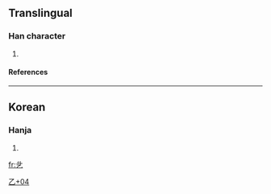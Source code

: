 ==Translingual==
===Han character===
{{Han char|rad=乙|as=04|sn=5|four=|canj=卜十弓 (YJN)}}
# {{defn|Han}}
====References====
{{Han ref|kx=0084.101|hdz=10053.011|uh=4E67|ud=20071}}
----
==Korean==
===Hanja===
{{ko-hanja|hangeul=[[둘]]|rv=dul|mr=tul}}
# {{defn|Korean}}


[[Category:Korean-only CJKV Characters|乙+04]]

[[fr:乧]]
